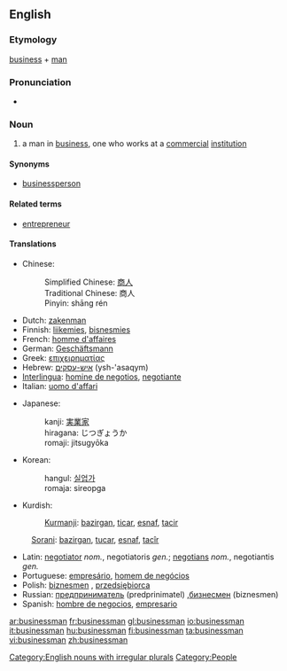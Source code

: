 ==English==
{{wikipedia}}

===Etymology===
[[business]] + [[man]]

===Pronunciation===
* {{audio|en-us-businessman.ogg|Audio (US)}}

===Noun===
{{en-noun|businessmen}}

# a man in [[business]], one who works at a [[commercial]] [[institution]]

====Synonyms====
* [[businessperson]]

====Related terms====
* [[entrepreneur]]

====Translations====
{{top}}
* Chinese:
*: Simplified Chinese: [[商人]]
*: Traditional Chinese: 商人
*: Pinyin: shāng rén
* Dutch: [[zakenman]]
* Finnish: [[liikemies]], [[bisnesmies]]
* French: [[homme d'affaires]]
* German: [[Geschäftsmann]] {{m}}
* Greek: [[επιχειρηματίας]]
* Hebrew: [[איש-עסקים]] (ysh-'asaqym) {{m}}
* [[Interlingua]]: [[homine de negotios]], [[negotiante]]
* Italian: [[uomo d'affari]]
{{mid}}
* Japanese:
*: kanji: [[実業家]]
*: hiragana: じつぎょうか
*: romaji: jitsugyōka
* Korean:
*: hangul: [[실업가]]
*: romaja: sireopga
* Kurdish:
*: [[Kurmanji]]: [[bazirgan]], [[ticar]], [[esnaf]], [[tacir]]
: [[Sorani]]: [[bazirgan]], [[tucar]], [[esnaf]], [[tacîr]]
* Latin: [[negotiator]] ''nom.'', negotiatoris ''gen.''; [[negotians]] ''nom.'', negotiantis ''gen.''
* Portuguese: [[empresário]], [[homem de negócios]]
* Polish: [[biznesmen]] {{m}}, [[przedsiębiorca]] {{m}}
* Russian: [[предприниматель]] (predprinimatel) {{m}},[[бизнесмен]] (biznesmen) {{m}}
* Spanish: [[hombre de negocios]], [[empresario]]
{{bottom}}

[[Category:English nouns with irregular plurals]]
[[Category:People]]

[[ar:businessman]]
[[fr:businessman]]
[[gl:businessman]]
[[io:businessman]]
[[it:businessman]]
[[hu:businessman]]
[[fi:businessman]]
[[ta:businessman]]
[[vi:businessman]]
[[zh:businessman]]